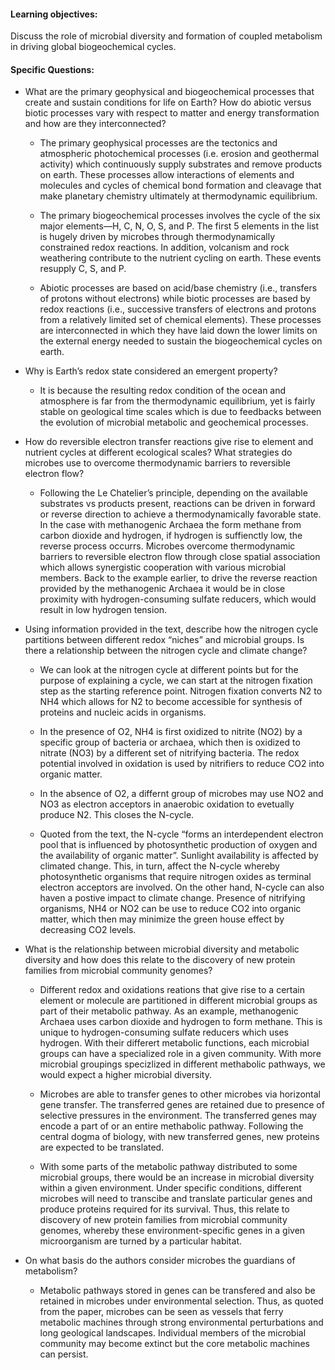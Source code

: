 #### Learning objectives: 
Discuss the role of microbial diversity and formation of coupled metabolism in driving global biogeochemical cycles.

#### Specific Questions:
* What are the primary geophysical and biogeochemical processes that create and sustain conditions for life on Earth? How do abiotic versus biotic processes vary with respect to matter and energy transformation and how are they interconnected?  

    + The primary geophysical processes are the tectonics and atmospheric photochemical processes (i.e. erosion and geothermal activity) which continuously supply substrates and remove products on earth. These processes allow interactions of elements and molecules and cycles of chemical bond formation and cleavage that make planetary chemistry ultimately at thermodynamic equilibrium.

    + The primary biogeochemical processes involves the cycle of the six major elements—H, C, N, O, S, and P. The first 5 elements in the list is hugely driven by microbes through thermodynamically constrained redox reactions. In addition, volcanism and rock weathering contribute to the nutrient cycling on earth. These events resupply C, S, and P.

    + Abiotic processes are based on acid/base chemistry (i.e., transfers of protons without electrons) while biotic processes are based by redox reactions (i.e., successive transfers of electrons and protons from a relatively limited set of chemical elements). These processes are interconnected in which they have laid down the lower limits on the external energy needed to sustain the biogeochemical cycles on earth. 

* Why is Earth’s redox state considered an emergent property?

    + It is because the resulting redox condition of the ocean and atmosphere is far from the thermodynamic equilibrium, yet is fairly stable on geological time scales which is due to feedbacks between the evolution of microbial metabolic and geochemical processes.

* How do reversible electron transfer reactions give rise to element and nutrient cycles at different ecological scales? What strategies do microbes use to overcome thermodynamic barriers to reversible electron flow?  

    + Following the Le Chatelier's principle, depending on the available substrates vs products present, reactions can be driven in forward or reverse direction to achieve a thermodynamically favorable state. In the case with methanogenic Archaea the form methane from carbon dioxide and hydrogen, if hydrogen is suffienctly low, the reverse process occurrs. Microbes overcome thermodynamic barriers to reversible electron flow through close spatial association which allows synergistic cooperation with various microbial members. Back to the example earlier, to drive the reverse reaction provided by the methanogenic Archaea it would be in close proximity with hydrogen-consuming sulfate reducers, which would result in low hydrogen tension.

* Using information provided in the text, describe how the nitrogen cycle partitions between different redox “niches” and microbial groups. Is there a relationship between the nitrogen cycle and climate change?   


    + We can look at the nitrogen cycle at different points but for the purpose of explaining a cycle, we can start at the nitrogen fixation step as the starting reference point. Nitrogen fixation converts N2 to NH4 which allows for N2 to become accessible for synthesis of proteins and nucleic acids in organisms. 
    
    + In the presence of O2, NH4 is first oxidized to nitrite (NO2) by a specific group of bacteria or archaea, which then is oxidized to nitrate (NO3) by a different set of nitrifying bacteria. The redox potential involved in oxidation is used by nitrifiers to reduce CO2 into organic matter.

    + In the absence of O2, a differnt group of microbes may use  NO2 and NO3 as electron acceptors in anaerobic oxidation to evetually produce N2. This closes the N-cycle.
    
    + Quoted from the text, the N-cycle "forms an interdependent electron pool that is influenced by photosynthetic production of oxygen and the availability of organic matter". Sunlight availability is affected by climated change. This, in turn, affect the N-cycle whereby photosynthetic organisms that require nitrogen oxides as terminal electron acceptors are involved. On the other hand, N-cycle can also haven a postive impact to climate change. Presence of nitrifying organisms, NH4 or NO2 can be use to reduce CO2 into organic matter, which then may minimize the green house effect by decreasing CO2 levels.
    
* What is the relationship between microbial diversity and metabolic diversity and how does this relate to the discovery of new protein families from microbial community genomes?  

    + Different redox and oxidations reations that give rise to a certain element or molecule are partitioned in different microbial groups as part of their metabolic pathway. As an example, methanogenic Archaea uses carbon dioxide and hydrogen to form methane. This is unique to hydrogen-consuming sulfate reducers which uses hydrogen. With their differert metabolic functions, each microbial groups can have a specialized role in a given community. With more microbial groupings specizlized in different methabolic pathways, we would expect a higher microbial diversity.
    
    + Microbes are able to transfer genes to other microbes via horizontal gene transfer. The transferred genes are retained due to presence of selective pressures in the environment. The transferred genes may encode a part of or an entire methabolic pathway. Following the central dogma of biology, with new transferred genes, new proteins are expected to be translated. 
    
    + With some parts of the metabolic pathway distributed to some microbial groups, there would be an increase in microbial diversity within a given environment. Under specific conditions, different microbes will need to transcibe and translate particular genes and produce proteins required for its survival. Thus, this relate to discovery of new protein families from microbial community genomes, whereby these environment-specific genes in a given microorganism are turned by a particular habitat. 

* On what basis do the authors consider microbes the guardians of metabolism?

    + Metabolic pathways stored in genes can be transfered and also be retained in microbes under environmental selection. Thus, as quoted from the paper, microbes can be seen as vessels that ferry metabolic machines through strong environmental perturbations and long geological landscapes. Individual members of the microbial community may become extinct but the core metabolic machines can persist. 



